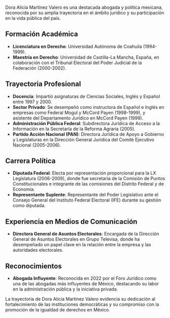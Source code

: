 Dora Alicia Martínez Valero es una destacada abogada y política mexicana, reconocida por su amplia trayectoria en el ámbito jurídico y su participación en la vida pública del país.

## Formación Académica

- **Licenciatura en Derecho**: Universidad Autónoma de Coahuila (1994-1999).
- **Maestría en Derecho**: Universidad de Castilla-La Mancha, España, en colaboración con el Tribunal Electoral del Poder Judicial de la Federación (2000-2002).

## Trayectoria Profesional

- **Docencia**: Impartió asignaturas de Ciencias Sociales, Inglés y Español entre 1997 y 2000.
- **Sector Privado**: Se desempeñó como instructora de Español e Inglés en empresas como Federal Mogul y McCord Payen (1998-1999), y asistente del Departamento Jurídico en McCord Payen (1999).
- **Administración Pública Federal**: Subdirectora Jurídica de Acceso a la Información en la Secretaría de la Reforma Agraria (2005).
- **Partido Acción Nacional (PAN)**: Directora Jurídica de Apoyo a Gobierno y Legislaturas en la Dirección General Jurídica del Comité Ejecutivo Nacional (2005-2006).

## Carrera Política

- **Diputada Federal**: Electa por representación proporcional para la LX Legislatura (2006-2009), donde fue secretaria de la Comisión de Puntos Constitucionales e integrante de las comisiones del Distrito Federal y de Economía.
- **Representante Suplente**: Representante del Poder Legislativo ante el Consejo General del Instituto Federal Electoral (IFE) durante su gestión como diputada.

## Experiencia en Medios de Comunicación

- **Directora General de Asuntos Electorales**: Encargada de la Dirección General de Asuntos Electorales en Grupo Televisa, donde ha desempeñado un papel clave en la relación entre la empresa y las autoridades electorales.

## Reconocimientos

- **Abogada Influyente**: Reconocida en 2022 por el Foro Jurídico como una de las abogadas más influyentes de México, destacando su labor en la administración pública y la iniciativa privada.

La trayectoria de Dora Alicia Martínez Valero evidencia su dedicación al fortalecimiento de las instituciones democráticas y su compromiso con la promoción de la igualdad de derechos en México.

